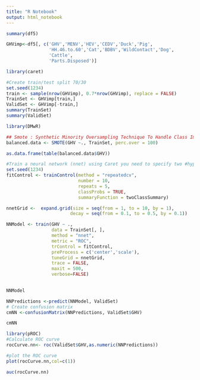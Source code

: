 ---
title: "R Notebook"
output: html_notebook
---


```{r}
summary(df5)
```
```{r}
GHVimp<-df5[, c('GHV','MENV','HEV','CEDV','Duck','Pig',
                'HH.46.to.60','Cat','BDBV','WildContact','Dog',
                'Cattle',
                'Parts.Disposed')]
```

```{r}
library(caret)
```
```{r}
#Create train/test split 70/30
set.seed(1234)
train <- sample(nrow(GHVimp), 0.7*nrow(GHVimp), replace = FALSE)
TrainSet <- GHVimp[train,]
ValidSet <- GHVimp[-train,]
summary(TrainSet)
summary(ValidSet)
```
```{r}
library(DMwR)

## Smote : Synthetic Minority Oversampling Technique To Handle Class Imbalance In Binary Classification; code below puts it at 1:1 balance
balanced.data <- SMOTE(GHV ~., TrainSet, perc.over = 100)

as.data.frame(table(balanced.data$GHV))
```
```{r}
#Train a neural network (nnet) using Caret you need to specify two #hyper-parameters: size and decay. Size is the number of units in hidden #layer (nnet fit a single hidden layer neural network) and decay is the #regularization parameter to avoid over-fitting. Keep in mind that for each #R package the name of the hyper-parameters can change. This prevents overfitting as opposed to the previous code.
set.seed(1234)
fitControl <- trainControl(method = "repeatedcv", 
                           number = 10, 
                           repeats = 5, 
                           classProbs = TRUE, 
                           summaryFunction = twoClassSummary)

nnetGrid <-  expand.grid(size = seq(from = 1, to = 10, by = 1),
                        decay = seq(from = 0.1, to = 0.5, by = 0.1))

NNModel <- train(GHV ~ ., 
                 data = TrainSet[, ],
                 method = "nnet",
                 metric = "ROC",
                 trControl = fitControl,
                 preProcess = c('center','scale'),
                 tuneGrid = nnetGrid,
                 trace = FALSE,
                 maxit = 500,
                 verbose=FALSE)
                  
```
```{r}
NNModel
```
```{r}
NNPredictions <-predict(NNModel, ValidSet)
# Create confusion matrix
cmNN <-confusionMatrix(NNPredictions, ValidSet$GHV)
```

```{r}
cmNN
```
```{r}
library(pROC)
#Calculate ROC curve
rocCurve.nn<- roc(ValidSet$GHV,as.numeric(NNPredictions))
```
```{r}
#plot the ROC curve
plot(rocCurve.nn,col=c(1))
```


```{r}
auc(rocCurve.nn)
```

